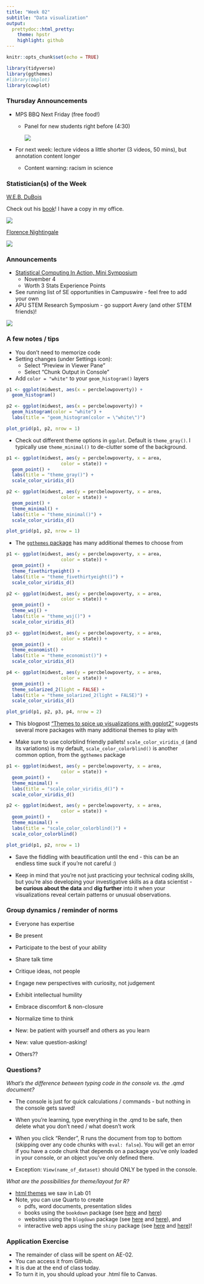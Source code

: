 ```yaml
---
title: "Week 02"
subtitle: "Data visualization"
output: 
  prettydoc::html_pretty:
    theme: hpstr
    highlight: github
---
```


```r
knitr::opts_chunk$set(echo = TRUE)
```

```r
library(tidyverse)
library(ggthemes)
#library(bbplot)
library(cowplot)
```

### Thursday Announcements

-   MPS BBQ Next Friday (free food!)

    -   Panel for new students right before (4:30)

        ![](images/MPS_BBQ.png)

-   For next week: lecture videos a little shorter (3 videos, 50 mins), but annotation content longer

    -   Content warning: racism in science

### Statistician(s) of the Week

[W.E.B. DuBois](https://hardin47.github.io/CURV/scholars/dubois.html)

Check out his [book](https://www.amazon.com/W-Boiss-Data-Portraits-Visualizing/dp/1616897066)! I have a copy in my office.

![](img/DuBois.png)

[Florence Nightingale](https://hardin47.github.io/CURV/scholars/nightingale.html)

![](img/florence.webp)

### Announcements

-   [Statistical Computing In Action, Mini Symposium](https://asa-ssc.github.io/minisymp2023/)
    -   November 4
    -   Worth 3 Stats Experience Points
-   See running list of SE opportunities in Campuswire - feel free to add your own
-   APU STEM Research Symposium - go support Avery (and other STEM friends)!

![](images/2023_SRS_flyer_APU125.png)

### A few notes / tips

-   You don't need to memorize code
-   Setting changes (under Settings icon):
    -   Select "Preview in Viewer Pane"
    -   Select "Chunk Output in Console"
-   Add `color = "white"` to your `geom_histogram()` layers

```r
p1 <- ggplot(midwest, aes(x = percbelowpoverty)) +
  geom_histogram()

p2 <- ggplot(midwest, aes(x = percbelowpoverty)) +
  geom_histogram(color = "white") +
  labs(title = "geom_histogram(color = \"white\")")

plot_grid(p1, p2, nrow = 1)
```

-   Check out different theme options in `ggplot`. Default is `theme_gray()`. I typically use `theme_minimal()` to de-clutter some of the background.

```r
p1 <- ggplot(midwest, aes(y = percbelowpoverty, x = area,
                    color = state)) +
  geom_point() +
  labs(title = "theme_gray()") +
  scale_color_viridis_d()

p2 <- ggplot(midwest, aes(y = percbelowpoverty, x = area,
                    color = state)) +
  geom_point() +
  theme_minimal() +
  labs(title = "theme_minimal()") +
  scale_color_viridis_d()

plot_grid(p1, p2, nrow = 1)
```

-   The [`ggthemes` package](https://github.com/jrnold/ggthemes) has many additional themes to choose from

```r
p1 <- ggplot(midwest, aes(y = percbelowpoverty, x = area,
                    color = state)) +
  geom_point() +
  theme_fivethirtyeight() +
  labs(title = "theme_fivethirtyeight()") +
  scale_color_viridis_d()

p2 <- ggplot(midwest, aes(y = percbelowpoverty, x = area,
                    color = state)) +
  geom_point() +
  theme_wsj() +
  labs(title = "theme_wsj()") +
  scale_color_viridis_d()

p3 <- ggplot(midwest, aes(y = percbelowpoverty, x = area,
                    color = state)) +
  geom_point() +
  theme_economist() +
  labs(title = "theme_economist()") +
  scale_color_viridis_d()

p4 <- ggplot(midwest, aes(y = percbelowpoverty, x = area,
                    color = state)) +
  geom_point() +
  theme_solarized_2(light = FALSE) +
  labs(title = "theme_solarized_2(light = FALSE)") +
  scale_color_viridis_d()

plot_grid(p1, p2, p3, p4, nrow = 2)
```

-   This blogpost ["Themes to spice up visualizations with ggplot2"](https://towardsdatascience.com/themes-to-spice-up-visualizations-with-ggplot2-3e275038dafa) suggests several more packages with many additional themes to play with

-   Make sure to use colorblind friendly pallets! `scale_color_viridis_d` (and its variations) is my default, `scale_color_colorblind()` is another common option, from the `ggthemes` package

```r
p1 <- ggplot(midwest, aes(y = percbelowpoverty, x = area,
                    color = state)) +
  geom_point() +
  theme_minimal() +
  labs(title = "scale_color_viridis_d()") +
  scale_color_viridis_d()

p2 <- ggplot(midwest, aes(y = percbelowpoverty, x = area,
                    color = state)) +
  geom_point() +
  theme_minimal() +
  labs(title = "scale_color_colorblind()") +
  scale_color_colorblind()

plot_grid(p1, p2, nrow = 1)
```

-   Save the fiddling with beautification until the end - this can be an endless time suck if you're not careful :)

-   Keep in mind that you're not just practicing your technical coding skills, but you're also developing your investigative skills as a data scientist - **be curious about the data** and **dig further** into it when your visualizations reveal certain patterns or unusual observations.

### Group dynamics / reminder of norms

-   Everyone has expertise

-   Be present

-   Participate to the best of your ability

-   Share talk time

-   Critique ideas, not people

-   Engage new perspectives with curiosity, not judgement

-   Exhibit intellectual humility

-   Embrace discomfort & non-closure

-   Normalize time to think

-   New: be patient with yourself and others as you learn

-   New: value question-asking!

-   Others??

### Questions?

*What's the difference between typing code in the console vs. the .qmd document?*

-   The console is just for quick calculations / commands - but nothing in the console gets saved!

-   When you're learning, type everything in the .qmd to be safe, then delete what you don't need / what doesn't work

-   When you click "Render", R runs the document from top to bottom (skipping over any code chunks with `eval: false`). You will get an error if you have a code chunk that depends on a package you've only loaded in your console, or an object you've only defined there.

-   Exception: `View(name_of_dataset)` should ONLY be typed in the console.

*What are the possibilities for theme/layout for R?*

-   [html themes](https://www.datadreaming.org/post/r-markdown-theme-gallery/) we saw in Lab 01
-   Note, you can use Quarto to create
    -   pdfs, word documents, presentation slides
    -   books using the `bookdown` package (see [here](https://openintro-ims.netlify.app) and [here](https://nustat.github.io/intro-stat-ds/))
    -   websites using the `blogdown` package (see [here](https://www.silviacanelon.com) and [here](https://katie-fitzgerald.netlify.app)), and
    -   interactive web apps using the `shiny` package (see [here](https://gallery.shinyapps.io/freedom-press-index/?_ga=2.81315735.1827555729.1662265788-1653842836.1662265788#home) and [here](https://kgfitz.shinyapps.io/confidence_intervals/?_ga=2.165073215.1872464027.1644259610-1518862278.1644259610))!

### Application Exercise

-   The remainder of class will be spent on AE-02.
-   You can access it from GitHub.
-   It is due at the end of class today.
-   To turn it in, you should upload your .html file to Canvas.

